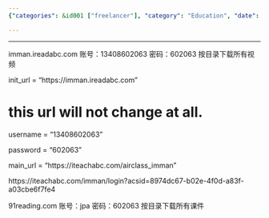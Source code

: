 ```yaml
---
{"categories": &id001 ["freelancer"], "category": "Education", "date": "2022-02-18 12:16:35", "description": "This article offers login details and website links for accessing English course materials from platforms such as imman.ireadabc.com and 91reading.com. It provides usernames, passwords, and download access to lesson resources.", "tags": *id001, "title": "English Courseware scraping"}

---
```


------

imman.ireadabc.com  账号：13408602063 密码：602063 按目录下载所有视频

init_url = "https://imman.ireadabc.com"

# this url will not change at all.

username = "13408602063"

password = "602063"

main_url = "https://iteachabc.com/airclass_imman"

https://iteachabc.com/imman/login?acsid=8974dc67-b02e-4f0d-a83f-a03cbe6f7fe4

91reading.com  账号：jpa 密码：602063 按目录下载所有课件

